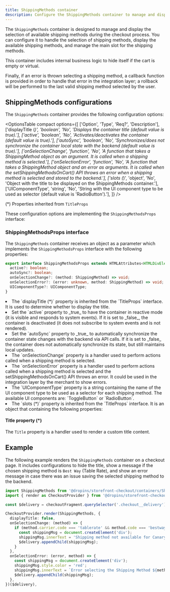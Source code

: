 ```yaml
---
title: ShippingMethods container
description: Configure the ShippingMethods container to manage and display available shipping methods during checkout.
---
```



The `ShippingMethods` container is designed to manage and display the selection of available shipping methods during the checkout process. You can configure it to handle the selection of shipping methods, display the available shipping methods, and manage the main slot for the shipping methods.

This container includes internal business logic to hide itself if the cart is empty or virtual.

Finally, if an error is thrown selecting a shipping method, a callback function is provided in order to handle that error in the integration layer; a rollback will be performed to the last valid shipping method selected by the user.

## ShippingMethods configurations

The `ShippingMethods` container provides the following configuration options:

<OptionsTable
  compact
  options={[
    ['Option', 'Type', 'Req?', 'Description'],
    ['displayTitle (*)', 'boolean', 'No', 'Displays the container title (default value is true).'],
    ['active', 'boolean', 'No', 'Activates/deactivates the container (default value is true).'],
    ['autoSync', 'boolean', 'No', 'Synchronizes/does not synchronize the container local state with the backend (default value is true).'],
    ['onSelectionChange', 'function', 'No', 'A function that takes a ShippingMethod object as an argument. It is called when a shipping method is selected.'],
    ['onSelectionError', 'function', 'No', 'A function that takes a ShippingMethod object and an error as arguments. It is called when the setShippingMethodsOnCart() API throws an error when a shipping method is selected and stored to the backend.'],
    ['slots (*)', 'object', 'No', 'Object with the title to be displayed on the ShippingMethods container.'],
    ['UIComponentType', 'string', 'No', 'String with the UI component type to be used as selector (default value is \'RadioButton\').'],
  ]}
/>

(*) Properties inherited from `TitleProps`

These configuration options are implementing the `ShippingMethodsProps` interface:

### ShippingMethodsProps interface

The `ShippingMethods` container receives an object as a parameter which implements the `ShippingMethodsProps` interface with the following properties:

```ts
export interface ShippingMethodsProps extends HTMLAttributes<HTMLDivElement>, TitleProps {
  active?: boolean;
  autoSync?: boolean;
  onSelectionChange?: (method: ShippingMethod) => void;
  onSelectionError?: (error: unknown, method: ShippingMethod) => void;
  UIComponentType?: UIComponentType;
}
```

<li>The `displayTitle (*)` property is inherited from the `TitleProps` interface. It is used to determine whether to display the title.</li>

<li>Set the `active` property to _true_ to have the container in reactive mode (it is visible and responds to system events). If it is set to _false_, the container is deactivated (it does not subscribe to system events and is not rendered).</li>

<li>Set the `autoSync` property to _true_ to automatically synchronize the container state changes with the backend via API calls. If it is set to _false_ the container does not automatically synchronize its state, but still maintains local updates.</li>

<li>The `onSelectionChange` property is a handler used to perform actions called when a shipping method is selected.</li>

<li>The `onSelectionError` property is a handler used to perform actions called when a shipping method is selected and the setShippingMethodsOnCart() API throws an error. It could be used in the integration layer by the merchant to show errors.</li>

<li>The `UIComponentType` property is a string containing the name of the UI component type to be used as a selector for each shipping method. The available UI components are: `ToggleButton` or `RadioButton`.</li>

<li>The `slots (*)` property is inherited from the `TitleProps` interface. It is an object that containing the following properties:</li>

#### Title property (*)

The `Title` property is a handler used to render a custom title content.

## Example

The following example renders the `ShippingMethods` container on a checkout page. It includes configurations to hide the title, show a message if the chosen shipping method is `Best Way` (Table Rate), and show an error message in case there was an issue saving the selected shipping method to the backend.

```ts
import ShippingMethods from '@dropins/storefront-checkout/containers/ShippingMethods.js';
import { render as CheckoutProvider } from '@dropins/storefront-checkout/render.js';

const $delivery = checkoutFragment.querySelector('.checkout__delivery');

CheckoutProvider.render(ShippingMethods, {
  displayTitle: false,
  onSelectionChange: (method) => {
    if (method.carrier.code === 'tablerate' && method.code === 'bestway') {
      const shippingMsg = document.createElement('div');
      shippingMsg.innerText = 'Shipping method not available for Canary Islands';
      $delivery.appendChild(shippingMsg);
    }
  },
  onSelectionError: (error, method) => {
    const shippingMsg = document.createElement('div');
    shippingMsg.style.color = 'red';
    shippingMsg.innerText = `Error selecting the Shipping Method ${method.code} for the carrier ${method.carrier.title}: ${error.message}`;
    $delivery.appendChild(shippingMsg);
  },
})($delivery),
```